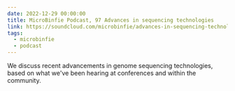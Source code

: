 ```yaml
---
date: 2022-12-29 00:00:00
title: MicroBinfie Podcast, 97 Advances in sequencing technologies
link: https://soundcloud.com/microbinfie/advances-in-sequencing-technologies
tags:
  - microbinfie
  - podcast
---
```

We discuss recent advancements in genome sequencing technologies,
based on what we've been hearing at conferences and within the
community.

